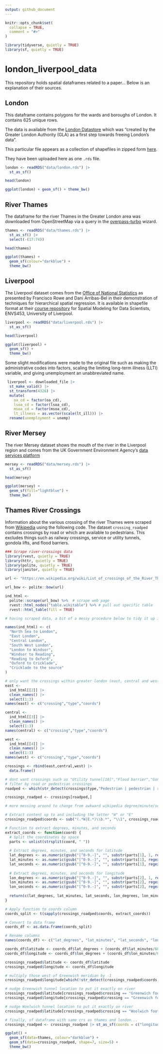 ```yaml
---
output: github_document
---
```


<!-- README.md is generated from README.Rmd. Please edit that file -->

```r
knitr::opts_chunk$set(
  collapse = TRUE,
  comment = "#>"
)

library(tidyverse, quietly = TRUE)
library(sf, quietly = TRUE)
```

# london_liverpool_data

This repository holds spatial dataframes related to a paper... Below is an explanation of their sources.

## London

This dataframe contains polygons for the wards and boroughs of London. It contains 625 unique rows.

The data is available from the [London Datastore](https://data.london.gov.uk/) which was "created by the Greater London Authority (GLA) as a first step towards freeing London’s data".

This particular file appears as a collection of shapefiles in zipped form [here](https://data.london.gov.uk/dataset/statistical-gis-boundary-files-london as a zipped set of shapefiles called: statistical-gis-boundaries-london.zip).

They have been uploaded here as one `.rds` file.

```r

london <- readRDS("data/london.rds") |> 
  st_as_sf()

head(london)

```

```r
ggplot(london) + geom_sf() + theme_bw()
```

## River Thames

The dataframe for the river Thames in the Greater London area was downloaded from OpenStreetMap via a query in the [overpass-turbo](https://overpass-turbo.eu) wizard.

```r

thames <- readRDS("data/thames.rds") |> 
  st_as_sf() |> 
  select(-(17:74))

head(thames)

```

```r
ggplot(thames) + 
  geom_sf(colour="darkblue") + 
  theme_bw()
```

## Liverpool

The Liverpool dataset comes from the [Office of National Statistics](https://www.nomisweb.co.uk/home/census2001.asp) as presented by Francisco Rowe and Dani Arribas-Bel in their demonstration of techniques for hierarchical spatial regression. It is available in shapefile format at their [course repository](https://gdsl-ul.github.io/san/) for Spatial Modeling for Data Scientists, ENVS453, University of Liverpool.

```r

liverpool <- readRDS("data/liverpool.rds") |> 
  st_as_sf()

head(liverpool)

```

```r
ggplot(liverpool) + 
  geom_sf() + 
  theme_bw()
```

Some slight modifications were made to the original file such as making the administrative codes into factors, scaling the limiting long-term illness (LLTI) variable, and giving unemployment an unabbreviated name.

```r
 liverpool <- downloaded_file |>
  st_make_valid() |>
  st_transform(4326) |>
  mutate(
    oa_cd = factor(oa_cd),
    lsoa_cd = factor(lsoa_cd),
    msoa_cd = factor(msoa_cd),
    lt_illness = as.vector(scale(lt_ill))) |>
  rename(unemployment = unemp)
```

## River Mersey

The river Mersey dataset shows the mouth of the river in the Liverpool region and comes from the UK Government Environment Agency's [data services platform](https://environment.data.gov.uk/catchment-planning/WaterBody/GB531206908100)

```r

mersey <- readRDS("data/mersey.rds") |> 
  st_as_sf()

head(mersey)

```

```r
ggplot(mersey) + 
  geom_sf(fill="lightblue") + 
  theme_bw()
```

## Thames River Crossings

Information about the various crossing of the river Thames were scraped from [Wikipedia](https://en.wikipedia.org/wiki/List_of_crossings_of_the_River_Thames) using the following code. The dataset `crossing_roadped` contains crossings by road or which are available to pedestrians. This excludes things such as railway crossings, service or utility tunnels, gondola lifts, and flood barriers.

```r
### Scrape river-crossings data
library(rvest, quietly = TRUE)
library(httr, quietly = TRUE)
library(polite, quietly = TRUE)
library(janitor, quietly = TRUE)

url <- "https://en.wikipedia.org/wiki/List_of_crossings_of_the_River_Thames"

url_bow <- polite::bow(url)

ind_html <-
  polite::scrape(url_bow) %>%  # scrape web page
  rvest::html_nodes("table.wikitable") %>% # pull out specific table
  rvest::html_table(fill = TRUE) 

# having scraped data, a bit of a messy procedure below to tidy it up into sf dataframe...

names(ind_html) <- c(
  "North Sea to London",
  "East London",
  "Central London",
  "South West London",
  "London to Windsor",
  "Windsor to Reading",
  "Reading to Oxford",
  "Oxford to Cricklade",
  "Cricklade to the source"
)

# only want the crossings within greater london (east, central and west)
east <- 
  ind_html[[2]] |>  
  clean_names() |> 
  select(1:3)
names(east) <- c("crossing","type","coords")

central <- 
  ind_html[[3]] |>  
  clean_names() |> 
  select(1:3)
names(central) <- c("crossing","type","coords")

west <- 
  ind_html[[4]] |>  
  clean_names() |> 
  select(1:3)
names(west) <- c("crossing","type","coords")

crossings <- rbind(east,central,west) |> 
  data.frame() 

# dont want crossings such as "Utility tunnel[10]","Flood barrier","Gondola lift, transport route","Utility tunnel", "Ferry route"
# filter by road or pedestrian crossings
roadped <- which(str_detect(crossings$type,"Pedestrian | pedestrian | road | Road | Bridge | footbridge"))

crossings_roadped <- crossings[roadped,]

# more messing around to change from awkward wikipedia degree/minute/second structure...

# Extract content up to and including the letter "W" or "E"
crossings_roadped$coords <- sub("(.*W|E.*)\\b.*", "\\1", crossings_roadped$coords)

# Function to extract degrees, minutes, and seconds
extract_coords <- function(coord) {
  # Split the coordinates by space
  parts <- unlist(strsplit(coord, " "))
  
  # Extract degrees, minutes, and seconds for latitude
  lat_degrees <- as.numeric(gsub("[^0-9.-]", "", substr(parts[1], 1, regexpr("°", parts[1])-1)))
  lat_minutes <- as.numeric(gsub("[^0-9.-]", "", substr(parts[1], regexpr("°", parts[1])+1, regexpr("′", parts[1])-1)))
  lat_seconds <- as.numeric(gsub("[^0-9.-]", "", substr(parts[1], regexpr("′", parts[1])+1, regexpr("″", parts[1])-1)))
  
  # Extract degrees, minutes, and seconds for longitude
  lon_degrees <- as.numeric(gsub("[^0-9.-]", "", substr(parts[2], 1, regexpr("°", parts[2])-1)))
  lon_minutes <- as.numeric(gsub("[^0-9.-]", "", substr(parts[2], regexpr("°", parts[2])+1, regexpr("′", parts[2])-1)))
  lon_seconds <- as.numeric(gsub("[^0-9.-]", "", substr(parts[2], regexpr("′", parts[2])+1, regexpr("″", parts[2])-1)))
  
  return(c(lat_degrees, lat_minutes, lat_seconds, lon_degrees, lon_minutes, lon_seconds))
}

# Apply function to coords column
coords_split <- t(sapply(crossings_roadped$coords, extract_coords))

# Convert to data frame
coords_df <- as.data.frame(coords_split)

# Rename columns
names(coords_df) <- c("lat_degrees", "lat_minutes", "lat_seconds", "lon_degrees", "lon_minutes", "lon_seconds")

coords_df$latitude <- coords_df$lat_degrees + (coords_df$lat_minutes/60) + (coords_df$lat_seconds/3600)
coords_df$longitude <- coords_df$lon_degrees + (coords_df$lon_minutes/60) + (coords_df$lon_seconds/3600)

crossings_roadped$latitude <- coords_df$latitude
crossings_roadped$longitude <- coords_df$longitude

# multiply those west of Greenwich meridian by -1
crossings_roadped$longitude[which(!str_detect(crossings_roadped$coords, "E$"))] <- crossings_roadped$longitude[which(!str_detect(crossings_roadped$coords, "E$"))] * -1

# nudge Greenwich tunnel location to put it exactly on river
crossings_roadped$latitude[crossings_roadped$crossing == "Greenwich foot tunnel"] <- 51.485
crossings_roadped$longitude[crossings_roadped$crossing == "Greenwich foot tunnel"] <- -0.01

# nudge Woolwich tunnel location to put it exactly on river
crossings_roadped$latitude[crossings_roadped$crossing == "Woolwich foot tunnel"] <- 51.497

# finally, sf dataframe with same crs as thames and london...
crossings_roadped <- crossings_roadped |> st_as_sf(coords = c("longitude","latitude"), crs=4326)

```

```r
ggplot() + 
  geom_sf(data=thames, colour="darkblue") + 
  geom_sf(data=crossings_roadped, shape=7, size=5) + 
  theme_bw()
```









